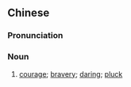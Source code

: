 {{also|胆气}}
==Chinese==
{{zh-forms|s=胆气}}

===Pronunciation===
{{zh-pron
|m=dǎnqì
|cat=n
}}

===Noun===
{{zh-noun}}

# {{lb|zh|literary}} [[courage]]; [[bravery]]; [[daring]]; [[pluck]]